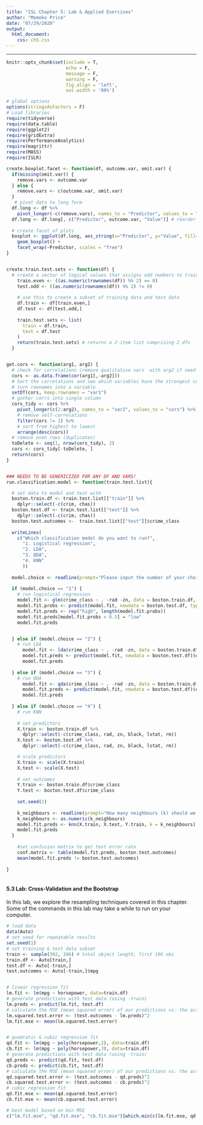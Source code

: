 ```yaml
---
title: "ISL Chapter 5: Lab & Applied Exercises"
author: "Momoko Price"
date: "07/29/2020"
output: 
  html_document:
    css: ch5.css
---
```


***
```r
knitr::opts_chunk$set(include = T,
                      echo = F, 
                      message = F, 
                      warning = F,
                      fig.align = 'left',
                      out.width = '80%')

# global options
options(stringsAsFactors = F)
# Load libraries
require(tidyverse)
require(data.table)
require(ggplot2)
require(gridExtra)
require(PerformanceAnalytics)
require(magrittr)
require(MASS)
require(ISLR)
```

```r

create.boxplot.facet <- function(df, outcome.var, omit.var) {
  if(missing(omit.var)) {
    remove.vars <- outcome.var
  } else {
    remove.vars <- c(outcome.var, omit.var)
  }
   # pivot data to long form
  df.long <- df %>%
    pivot_longer(-c(remove.vars), names_to = "Predictor", values_to = "Value")
  df.long <- df.long[, c("Predictor", outcome.var, "Value")] # reorder columns
  
  # create facet of plots
  boxplot <- ggplot(df.long, aes_string(x="Predictor", y="Value", fill=outcome.var)) +
    geom_boxplot() +
    facet_wrap(~Predictor, scales = "free") 
}


create.train.test.sets <- function(df) {
  # create a vector of logical values that assigns odd numbers to training and even numbers to test
    train.even <- ((as.numeric(rownames(df)) %% 2) == 0)
    test.odd <- ((as.numeric(rownames(df)) %% 2) != 0)
  
    # use this to create a subset of training data and test data
    df.train <- df[train.even,]
    df.test <- df[test.odd,]
  
    train.test.sets <- list(
      train = df.train,
      test = df.test
    )
    return(train.test.sets) # returns a 2-item list comprising 2 dfs
  }


get.cors <- function(arg1, arg2) {
  # check for correlations (remove qualitative vars  with arg2 if need be)
  cors <- as.data.frame(cor(arg1[,-arg2]))
  # Sort the correlations and see which variables have the strongest correlations: 
  # turn rownames into a variable
  setDT(cors, keep.rownames = "var1")
  # gather corrs into single column
  cors_tidy <- cors %>% 
    pivot_longer(c(2:arg2), names_to = "var2", values_to = "cors") %>% 
    # remove self-correlations
    filter(cors != 1) %>%
    # sort from highest to lowest
    arrange(desc(cors))
  # remove even rows (duplicates)
  toDelete <- seq(1, nrow(cors_tidy), 2)
  cors <- cors_tidy[-toDelete, ]
  return(cors)
}


### NEEDS TO BE GENERICIZED FOR ANY DF AND VARS!
run.classification.model <- function(train.test.list){

  # set data to model and test with
  boston.train.df <- train.test.list[["train"]] %>%
    dplyr::select(-c(crim, chas))
  boston.test.df <- train.test.list[["test"]] %>%
    dplyr::select(-c(crim, chas))
  boston.test.outcomes <-  train.test.list[["test"]]$crime_class
  
  writeLines(
    c("Which classification model do you want to run?",
      "1. Logistical regression",
      "2. LDA",
      "3. QDA",
      "4. KNN"
      ))
  
  model.choice <- readline(prompt="Please input the number of your choice: \\n")
  
  if (model.choice == "1") {
    # run logistical regression
    model.fit <- glm(crime_class ~ . -rad -zn, data = boston.train.df, family=binomial)
    model.fit.probs <- predict(model.fit, newdata = boston.test.df, type ="response")
    model.fit.preds <- rep("high", length(model.fit.probs))
    model.fit.preds[model.fit.probs > 0.5] = "low"
    model.fit.preds


  } else if (model.choice == "2") {
    # run LDA
      model.fit <- lda(crime_class ~ . -rad -zn, data = boston.train.df)
      model.fit.preds <- predict(model.fit, newdata = boston.test.df)$class
      model.fit.preds
      
  } else if (model.choice == "3") {
    # run QDA
      model.fit <- qda(crime_class ~ . -rad -zn, data = boston.train.df)
      model.fit.preds <- predict(model.fit, newdata = boston.test.df)$class
      model.fit.preds
      
  } else if (model.choice == "4") {
    # run KNN
    
    # set predictors
    X.train <- boston.train.df %>%
      dplyr::select(-c(crime_class, rad, zn, black, lstat, rm))
    X.test <- boston.test.df %>%
      dplyr::select(-c(crime_class, rad, zn, black, lstat, rm))

    # scale predictors
    X.train <- scale(X.train)
    X.test <- scale(X.test)
    
    # set outcomes
    Y.train <- boston.train.df$crime_class
    Y.test <- boston.test.df$crime_class
  
    set.seed(1)
    
    k_neighbours <- readline(prompt="How many neighbours (k) should we use? \\n")
    k_neighbours <- as.numeric(k_neighbours)
    model.fit.preds <- knn(X.train, X.test, Y.train, k = k_neighbours)
    model.fit.preds
  }
  
    #set confusion matrix to get test error rate
    conf.matrix <- table(model.fit.preds, boston.test.outcomes)
    mean(model.fit.preds != boston.test.outcomes)
  
}
 
```

#### 5.3 Lab: Cross-Validation and the Bootstrap

In this lab, we explore the resampling techniques covered in this chapter. Some of the commands in this lab may take a while to run on your computer.

```r
# load data
data(Auto)
# set seed for repeatable results
set.seed(1)
# set training & test data subset
train <- sample(392, 196) # total object length, first 196 obs
train.df <- Auto[train,]
test.df <- Auto[-train,]
test.outcomes <- Auto[-train,]$mpg


# linear regression fit
lm.fit <- lm(mpg ~ horsepower, data=train.df)
# generate predictions with test data (using -train)
lm.preds <- predict(lm.fit, test.df)
# calculate the MSE (mean squared error) of our predictions vs. the actual test outcomes
lm.squared.test.error <- (test.outcomes - lm.preds)^2
lm.fit.mse <- mean(lm.squared.test.error)


# quadratic & cubic regression fit
qd.fit <- lm(mpg ~ poly(horsepower,2), data=train.df)
cb.fit <- lm(mpg ~ poly(horsepower,3), data=train.df)
# generate predictions with test data (using -train)
qd.preds <- predict(qd.fit, test.df)
cb.preds <- predict(cb.fit, test.df)
# calculate the MSE (mean squared error) of our predictions vs. the actual test outcomes
qd.squared.test.error <- (test.outcomes - qd.preds)^2
cb.squared.test.error <- (test.outcomes - cb.preds)^2
# cubic regression fit
qd.fit.mse <- mean(qd.squared.test.error)
cb.fit.mse <- mean(cb.squared.test.error)

# best model based on min MSE
c("lm.fit.mse", "qd.fit.mse", "cb.fit.mse")[which.min(c(lm.fit.mse, qd.fit.mse, cb.fit.mse))]
```

